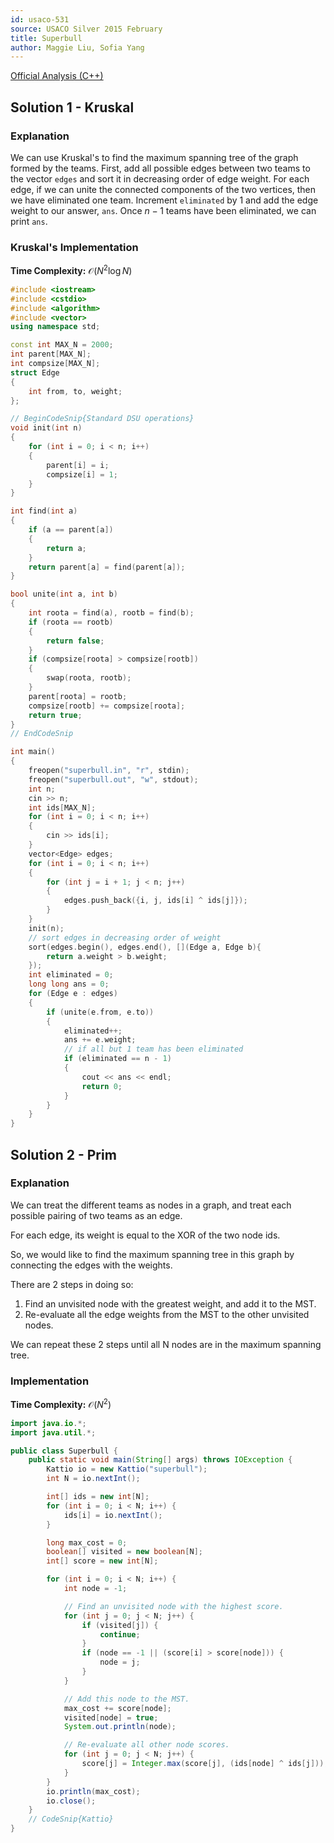 ```yaml
---
id: usaco-531
source: USACO Silver 2015 February
title: Superbull
author: Maggie Liu, Sofia Yang
---
```


[Official Analysis (C++)](http://www.usaco.org/current/data/sol_superbull_silver.html)

## Solution 1 - Kruskal

### Explanation

We can use Kruskal's to find the maximum spanning tree of the graph formed by
the teams. First, add all possible edges between two teams to the vector
$\texttt{edges}$ and sort it in decreasing order of edge weight. For each edge,
if we can unite the connected components of the two vertices, then we have
eliminated one team. Increment $\texttt{eliminated}$ by $1$ and add the edge
weight to our answer, $\texttt{ans}$. Once $n - 1$ teams have been eliminated,
we can print $\texttt{ans}$.

### Kruskal's Implementation

**Time Complexity:** $\mathcal{O}(N^2 \log N)$

<LanguageSection>

<CPPSection>

```cpp
#include <iostream>
#include <cstdio>
#include <algorithm>
#include <vector>
using namespace std;

const int MAX_N = 2000;
int parent[MAX_N];
int compsize[MAX_N];
struct Edge
{
	int from, to, weight;
};

// BeginCodeSnip{Standard DSU operations}
void init(int n)
{
	for (int i = 0; i < n; i++)
	{
		parent[i] = i;
		compsize[i] = 1;
	}
}

int find(int a)
{
	if (a == parent[a])
	{
		return a;
	}
	return parent[a] = find(parent[a]);
}

bool unite(int a, int b)
{
	int roota = find(a), rootb = find(b);
	if (roota == rootb)
	{
		return false;
	}
	if (compsize[roota] > compsize[rootb])
	{
		swap(roota, rootb);
	}
	parent[roota] = rootb;
	compsize[rootb] += compsize[roota];
	return true;
}
// EndCodeSnip

int main()
{
	freopen("superbull.in", "r", stdin);
	freopen("superbull.out", "w", stdout);
	int n;
	cin >> n;
	int ids[MAX_N];
	for (int i = 0; i < n; i++)
	{
		cin >> ids[i];
	}
	vector<Edge> edges;
	for (int i = 0; i < n; i++)
	{
		for (int j = i + 1; j < n; j++)
		{
			edges.push_back({i, j, ids[i] ^ ids[j]});
		}
	}
	init(n);
	// sort edges in decreasing order of weight
	sort(edges.begin(), edges.end(), [](Edge a, Edge b){
		return a.weight > b.weight;
	});
	int eliminated = 0;
	long long ans = 0;
	for (Edge e : edges)
	{
		if (unite(e.from, e.to))
		{
			eliminated++;
			ans += e.weight;
			// if all but 1 team has been eliminated
			if (eliminated == n - 1)
			{
				cout << ans << endl;
				return 0;
			}
		}
	}
}
```

</CPPSection>

</LanguageSection>
	
## Solution 2 - Prim

### Explanation

We can treat the different teams as nodes in a graph, and treat each possible pairing of two teams as an edge.

For each edge, its weight is equal to the XOR of the two node ids.

So, we would like to find the maximum spanning tree in this graph by connecting the edges with the weights.

There are 2 steps in doing so:

1. Find an unvisited node with the greatest weight, and add it to the MST.
2. Re-evaluate all the edge weights from the MST to the other unvisited nodes.

We can repeat these 2 steps until all N nodes are in the maximum spanning tree.
	
### Implementation

**Time Complexity:** $\mathcal{O}(N^2)$
	
<LanguageSection>

<JavaSection>

```java
import java.io.*;
import java.util.*;

public class Superbull {
	public static void main(String[] args) throws IOException {
		Kattio io = new Kattio("superbull");
		int N = io.nextInt();

		int[] ids = new int[N];
		for (int i = 0; i < N; i++) {
			ids[i] = io.nextInt();
		}

		long max_cost = 0;
		boolean[] visited = new boolean[N];
		int[] score = new int[N];

		for (int i = 0; i < N; i++) {
			int node = -1;

			// Find an unvisited node with the highest score.
			for (int j = 0; j < N; j++) {
				if (visited[j]) {
					continue;
				}
				if (node == -1 || (score[i] > score[node])) {
					node = j;
				}
			}

			// Add this node to the MST.
			max_cost += score[node];
			visited[node] = true;
			System.out.println(node);

			// Re-evaluate all other node scores.
			for (int j = 0; j < N; j++) {
				score[j] = Integer.max(score[j], (ids[node] ^ ids[j]));
			}
		}
		io.println(max_cost);
		io.close();
	}
	// CodeSnip{Kattio}
}

```

</JavaSection>


</LanguageSection>
